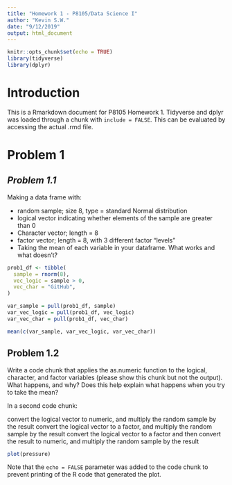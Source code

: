 ```yaml
---
title: "Homework 1 - P8105/Data Science I"
author: "Kevin S.W."
date: "9/12/2019"
output: html_document
---
```


```r
knitr::opts_chunk$set(echo = TRUE)
library(tidyverse)
library(dplyr)
```

# **Introduction**
This is a Rmarkdown document for P8105 Homework 1. Tidyverse and dplyr was loaded through a chunk with `include = FALSE`. This can be evaluated by accessing the actual .rmd file.

# Problem 1
## *Problem 1.1*
Making a data frame with:

* random sample; size 8, type = standard Normal distribution
* logical vector indicating whether elements of the sample are greater than 0
* Character vector; length = 8
* factor vector; length = 8, with 3 different factor “levels”
* Taking the mean of each variable in your dataframe. What works and what doesn’t?

```r

prob1_df <- tibble(
  sample = rnorm(8),
  vec_logic = sample > 0,
  vec_char = "GitHub",
)

var_sample = pull(prob1_df, sample)
var_vec_logic = pull(prob1_df, vec_logic)
var_vec_char = pull(prob1_df, vec_char)

mean(c(var_sample, var_vec_logic, var_vec_char))
```

## Problem 1.2
Write a code chunk that applies the as.numeric function to the logical, character, and factor variables (please show this chunk but not the output). What happens, and why? Does this help explain what happens when you try to take the mean?

In a second code chunk:

convert the logical vector to numeric, and multiply the random sample by the result
convert the logical vector to a factor, and multiply the random sample by the result
convert the logical vector to a factor and then convert the result to numeric, and multiply the random sample by the result


```r
plot(pressure)
```

Note that the `echo = FALSE` parameter was added to the code chunk to prevent printing of the R code that generated the plot.
